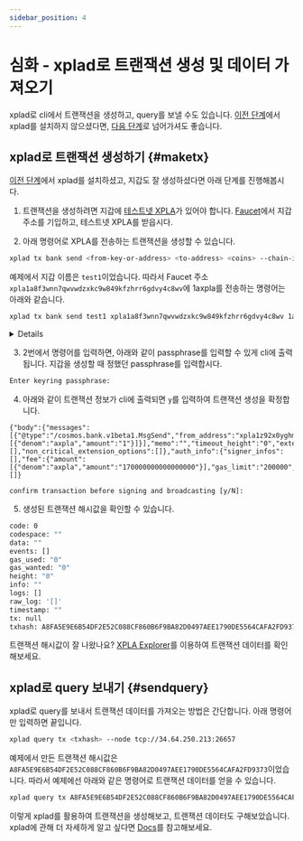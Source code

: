 ```yaml
---
sidebar_position: 4
---
```


# 심화 - xplad로 트랜잭션 생성 및 데이터 가져오기


xplad로 cli에서 트랜잭션을 생성하고, query를 보낼 수도 있습니다. [이전 단계](/docs/settings/create-wallet/create-wallet-with-xplad)에서 xplad를 설치하지 않으셨다면, [다음 단계](/docs/tutorial/make-web3-game/download-code)로 넘어가셔도 좋습니다. 

## xplad로 트랜잭션 생성하기 {#maketx}

[이전 단계](/docs/settings/create-wallet/create-wallet-with-xplad)에서 xplad를 설치하셨고, 지갑도 잘 생성하셨다면 아래 단계를 진행해봅시다. 

1. 트랜잭션을 생성하려면 지갑에 [테스트넷 XPLA](/docs/settings/create-wallet/get-testnet-xpla)가 있어야 합니다. [Faucet](https://faucet.xpla.io/)에서 지갑 주소를 기입하고, 테스트넷 XPLA를 받읍시다.

2. 아래 명령어로 XPLA를 전송하는 트랜잭션을 생성할 수 있습니다. 
```bash
xplad tx bank send <from-key-or-address> <to-address> <coins> --chain-id=<chain-id> --fees=<fee> --node tcp://34.64.250.213:26657
```

예제에서 지갑 이름은 `test1`이었습니다. 따라서 Faucet 주소 `xpla1a8f3wnn7qwvwdzxkc9w849kfzhrr6gdvy4c8wv`에 1axpla를 전송하는 명령어는 아래와 같습니다.

```bash
xplad tx bank send test1 xpla1a8f3wnn7qwvwdzxkc9w849kfzhrr6gdvy4c8wv 1axpla --chain-id=cube_47-5 --fees=170000000000000000axpla --node tcp://34.64.250.213:26657
```

<Details summary="34.64.250.213:26657 주소는 어떤 주소인가요?">

해당 주소는 테스트넷 rpc 주소입니다. 위 주소를 통해 XPLA 블록체인 테스트넷과 통신할 수 있습니다.

메인넷에 연결할 경우 `--node tcp://104.197.217.143:26657`로 입력하시면 됩니다.

</Details>

3. 2번에서 명령어를 입력하면, 아래와 같이 passphrase를 입력할 수 있게 cli에 출력됩니다. 지갑을 생성할 때 정했던 passphrase를 입력합시다.
```bash
Enter keyring passphrase:
```

4. 아래와 같이 트랜잭션 정보가 cli에 출력되면 `y`를 입력하여 트랜잭션 생성을 확정합니다.
```
{"body":{"messages":[{"@type":"/cosmos.bank.v1beta1.MsgSend","from_address":"xpla1z92x0yghmyz4k755d8f3vcm478se5rl5zl7sqr","to_address":"xpla1a8f3wnn7qwvwdzxkc9w849kfzhrr6gdvy4c8wv","amount":[{"denom":"axpla","amount":"1"}]}],"memo":"","timeout_height":"0","extension_options":[],"non_critical_extension_options":[]},"auth_info":{"signer_infos":[],"fee":{"amount":[{"denom":"axpla","amount":"170000000000000000"}],"gas_limit":"200000","payer":"","granter":""}},"signatures":[]}

confirm transaction before signing and broadcasting [y/N]:
```

5. 생성된 트랜잭션 해시값을 확인할 수 있습니다.
```bash
code: 0
codespace: ""
data: ""
events: []
gas_used: "0"
gas_wanted: "0"
height: "0"
info: ""
logs: []
raw_log: '[]'
timestamp: ""
tx: null
txhash: A8FA5E9E6B54DF2E52C088CF860B6F9BA82D0497AEE1790DE5564CAFA2FD9373
```

트랜잭션 해시값이 잘 나왔나요? [XPLA Explorer](https://explorer.xpla.io/)를 이용하여 트랜잭션 데이터를 확인해보세요.

## xplad로 query 보내기 {#sendquery}

xplad로 query를 보내서 트랜잭션 데이터를 가져오는 방법은 간단합니다. 아래 명령어만 입력하면 끝입니다.

```bash
xplad query tx <txhash> --node tcp://34.64.250.213:26657
```

예제에서 만든 트랜잭션 해시값은 `A8FA5E9E6B54DF2E52C088CF860B6F9BA82D0497AEE1790DE5564CAFA2FD9373`이었습니다. 따라서 예제에선 아래와 같은 명령어로 트랜잭션 데이터를 얻을 수 있습니다.

```bash
xplad query tx A8FA5E9E6B54DF2E52C088CF860B6F9BA82D0497AEE1790DE5564CAFA2FD9373 --node tcp://34.64.250.213:26657
```

이렇게 xplad를 활용하여 트랜잭션을 생성해보고, 트랜잭션 데이터도 구해보았습니다. xplad에 관해 더 자세하게 알고 싶다면 [Docs](https://docs.xpla.io/docs/develop/tools/xplad/about-xplad/)를 참고해보세요.